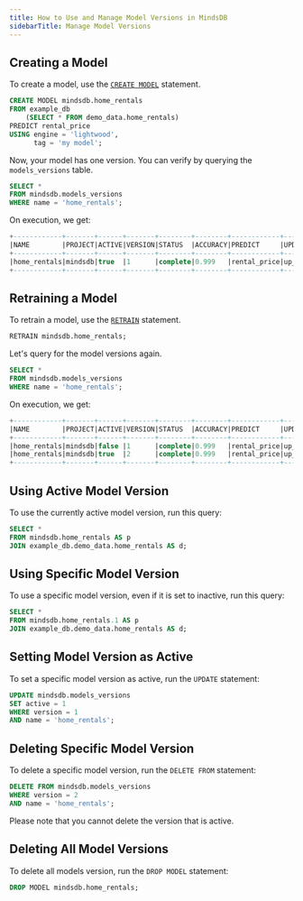 ```yaml
---
title: How to Use and Manage Model Versions in MindsDB
sidebarTitle: Manage Model Versions
---
```


## Creating a Model

To create a model, use the [`CREATE MODEL`](/sql/create/model/) statement.

```sql
CREATE MODEL mindsdb.home_rentals
FROM example_db
    (SELECT * FROM demo_data.home_rentals)
PREDICT rental_price
USING engine = 'lightwood',
      tag = 'my model';
```

Now, your model has one version. You can verify by querying the `models_versions` table.

```sql
SELECT *
FROM mindsdb.models_versions
WHERE name = 'home_rentals';
```

On execution, we get:

```sql
+------------+-------+------+-------+--------+--------+------------+-------------+---------------+------+------------------------------------+---------------------------------------+--------+
|NAME        |PROJECT|ACTIVE|VERSION|STATUS  |ACCURACY|PREDICT     |UPDATE_STATUS|MINDSDB_VERSION|ERROR |SELECT_DATA_QUERY                   |TRAINING_OPTIONS                       |TAG     |
+------------+-------+------+-------+--------+--------+------------+-------------+---------------+------+------------------------------------+---------------------------------------+--------+
|home_rentals|mindsdb|true  |1      |complete|0.999   |rental_price|up_to_date   |22.11.3.2      |[NULL]|SELECT * FROM demo_data.home_rentals|{'target': 'rental_price', 'using': {}}|my model|
+------------+-------+------+-------+--------+--------+------------+-------------+---------------+------+------------------------------------+---------------------------------------+--------+
```

## Retraining a Model

To retrain a model, use the [`RETRAIN`](/sql/api/retrain/) statement.

```sql
RETRAIN mindsdb.home_rentals;
```

Let's query for the model versions again.

```sql
SELECT *
FROM mindsdb.models_versions
WHERE name = 'home_rentals';
```

On execution, we get:

```sql
+------------+-------+------+-------+--------+--------+------------+-------------+---------------+------+------------------------------------+---------------------------------------+--------+
|NAME        |PROJECT|ACTIVE|VERSION|STATUS  |ACCURACY|PREDICT     |UPDATE_STATUS|MINDSDB_VERSION|ERROR |SELECT_DATA_QUERY                   |TRAINING_OPTIONS                       |TAG     |
+------------+-------+------+-------+--------+--------+------------+-------------+---------------+------+------------------------------------+---------------------------------------+--------+
|home_rentals|mindsdb|false |1      |complete|0.999   |rental_price|up_to_date   |22.11.3.2      |[NULL]|SELECT * FROM demo_data.home_rentals|{'target': 'rental_price', 'using': {}}|my model|
|home_rentals|mindsdb|true  |2      |complete|0.999   |rental_price|up_to_date   |22.11.3.2      |[NULL]|SELECT * FROM demo_data.home_rentals|{'target': 'rental_price', 'using': {}}|my model|
+------------+-------+------+-------+--------+--------+------------+-------------+---------------+------+------------------------------------+---------------------------------------+--------+
```

## Using Active Model Version

To use the currently active model version, run this query:

```sql
SELECT *
FROM mindsdb.home_rentals AS p
JOIN example_db.demo_data.home_rentals AS d;
```

## Using Specific Model Version

To use a specific model version, even if it is set to inactive, run this query:

```sql
SELECT *
FROM mindsdb.home_rentals.1 AS p
JOIN example_db.demo_data.home_rentals AS d;
```

## Setting Model Version as Active

To set a specific model version as active, run the `UPDATE` statement:

```sql
UPDATE mindsdb.models_versions
SET active = 1
WHERE version = 1
AND name = 'home_rentals';
```

## Deleting Specific Model Version

To delete a specific model version, run the `DELETE FROM` statement:

```sql
DELETE FROM mindsdb.models_versions
WHERE version = 2
AND name = 'home_rentals';
```

Please note that you cannot delete the version that is active.

## Deleting All Model Versions

To delete all models version, run the `DROP MODEL` statement:

```sql
DROP MODEL mindsdb.home_rentals;
```
